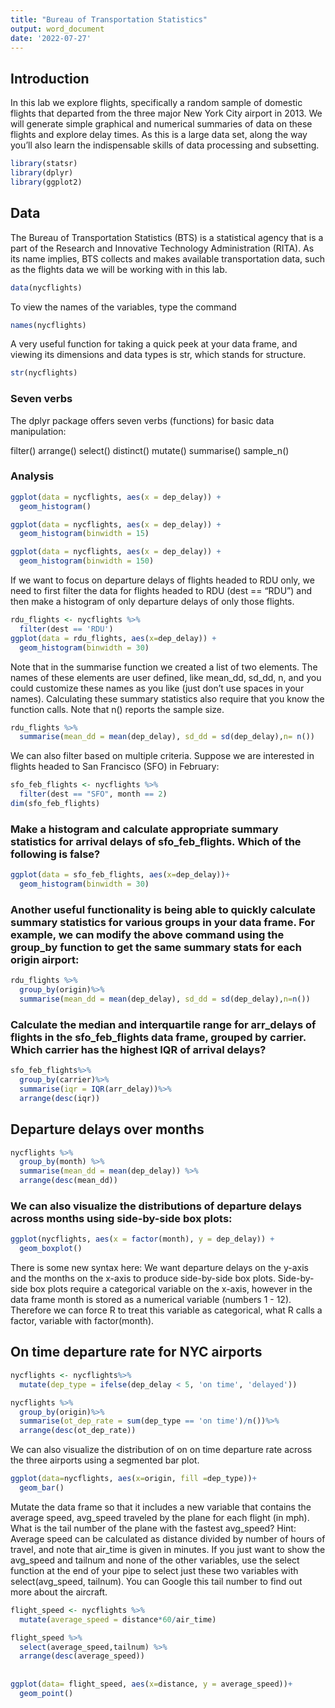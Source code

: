 ```yaml
---
title: "Bureau of Transportation Statistics"
output: word_document
date: '2022-07-27'
---
```


## Introduction

In this lab we explore flights, specifically a random sample of domestic flights that departed from the three major New York City airport in 2013. We will generate simple graphical and numerical summaries of data on these flights and explore delay times. As this is a large data set, along the way you’ll also learn the indispensable skills of data processing and subsetting.


```r
library(statsr)
library(dplyr)
library(ggplot2)
```

## Data

The Bureau of Transportation Statistics (BTS) is a statistical agency that is a part of the Research and Innovative Technology Administration (RITA). As its name implies, BTS collects and makes available transportation data, such as the flights data we will be working with in this lab.

```r
data(nycflights)
```

To view the names of the variables, type the command

```r
names(nycflights)
```

A very useful function for taking a quick peek at your data frame, and viewing its dimensions and data types is str, which stands for structure.


```r
str(nycflights)
```

### Seven verbs

The dplyr package offers seven verbs (functions) for basic data manipulation:

filter()
arrange()
select()
distinct()
mutate()
summarise()
sample_n()

### Analysis 

```r
ggplot(data = nycflights, aes(x = dep_delay)) +
  geom_histogram()
```

```r
ggplot(data = nycflights, aes(x = dep_delay)) +
  geom_histogram(binwidth = 15)
```

```r
ggplot(data = nycflights, aes(x = dep_delay)) +
  geom_histogram(binwidth = 150)
```

If we want to focus on departure delays of flights headed to RDU only, we need to first filter the data for flights headed to RDU (dest == "RDU") and then make a histogram of only departure delays of only those flights.

```r
rdu_flights <- nycflights %>%
  filter(dest == 'RDU')
ggplot(data = rdu_flights, aes(x=dep_delay)) +
  geom_histogram(binwidth = 30)

```

Note that in the summarise function we created a list of two elements. The names of these elements are user defined, like mean_dd, sd_dd, n, and you could customize these names as you like (just don’t use spaces in your names). Calculating these summary statistics also require that you know the function calls. Note that n() reports the sample size.

```r
rdu_flights %>%
  summarise(mean_dd = mean(dep_delay), sd_dd = sd(dep_delay),n= n())
```
We can also filter based on multiple criteria. Suppose we are interested in flights headed to San Francisco (SFO) in February:

```r
sfo_feb_flights <- nycflights %>%
  filter(dest == "SFO", month == 2)
dim(sfo_feb_flights)
```

### Make a histogram and calculate appropriate summary statistics for arrival delays of sfo_feb_flights. Which of the following is false?

```r
ggplot(data = sfo_feb_flights, aes(x=dep_delay))+
  geom_histogram(binwidth = 30) 
```

### Another useful functionality is being able to quickly calculate summary statistics for various groups in your data frame. For example, we can modify the above command using the group_by function to get the same summary stats for each origin airport:

```r
rdu_flights %>%
  group_by(origin)%>%
  summarise(mean_dd = mean(dep_delay), sd_dd = sd(dep_delay),n=n())
```

### Calculate the median and interquartile range for arr_delays of flights in the sfo_feb_flights data frame, grouped by carrier. Which carrier has the highest IQR of arrival delays?

```r
sfo_feb_flights%>%
  group_by(carrier)%>%
  summarise(iqr = IQR(arr_delay))%>%
  arrange(desc(iqr))
```

## Departure delays over months

```r
nycflights %>%
  group_by(month) %>%
  summarise(mean_dd = mean(dep_delay)) %>%
  arrange(desc(mean_dd))
```
### We can also visualize the distributions of departure delays across months using side-by-side box plots:

```r
ggplot(nycflights, aes(x = factor(month), y = dep_delay)) +
  geom_boxplot()

```

There is some new syntax here: We want departure delays on the y-axis and the months on the x-axis to produce side-by-side box plots. Side-by-side box plots require a categorical variable on the x-axis, however in the data frame month is stored as a numerical variable (numbers 1 - 12). Therefore we can force R to treat this variable as categorical, what R calls a factor, variable with factor(month).


## On time departure rate for NYC airports

```r
nycflights <- nycflights%>%
  mutate(dep_type = ifelse(dep_delay < 5, 'on time', 'delayed'))
```

```r
nycflights %>%
  group_by(origin)%>%
  summarise(ot_dep_rate = sum(dep_type == 'on time')/n())%>%
  arrange(desc(ot_dep_rate))
```
We can also visualize the distribution of on on time departure rate across the three airports using a segmented bar plot.

```r

ggplot(data=nycflights, aes(x=origin, fill =dep_type))+
  geom_bar()
```


Mutate the data frame so that it includes a new variable that contains the average speed, avg_speed traveled by the plane for each flight (in mph). What is the tail number of the plane with the fastest avg_speed? Hint: Average speed can be calculated as distance divided by number of hours of travel, and note that air_time is given in minutes. If you just want to show the avg_speed and tailnum and none of the other variables, use the select function at the end of your pipe to select just these two variables with select(avg_speed, tailnum). You can Google this tail number to find out more about the aircraft.


```r
flight_speed <- nycflights %>%
  mutate(average_speed = distance*60/air_time)
```


```r
flight_speed %>%
  select(average_speed,tailnum) %>%
  arrange(desc(average_speed))
```

##

```r
ggplot(data= flight_speed, aes(x=distance, y = average_speed))+
  geom_point() 
```




























